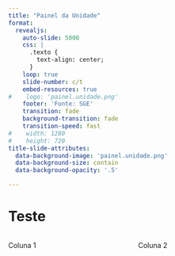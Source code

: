 ```yaml
---
title: "Painel da Unidade"
format: 
  revealjs: 
    auto-slide: 5000
    css: |
      .texto {
        text-align: center;
      }
    loop: true
    slide-number: c/t
    embed-resources: true
#    logo: 'painel.unidade.png'
    footer: 'Fonte: SGE'
    transition: fade
    background-transition: fade
    transition-speed: fast
#    width: 1280
#    height: 720
title-slide-attributes: 
  data-background-image: 'painel.unidade.png'
  data-background-size: contain
  data-background-opacity: '.5'

---
```



# Teste {.texto}

::: columns
::::{.column width='50%' class='texto'}
Coluna 1
::::
::::{.column width='50%' class='texto'}
Coluna 2
::::
:::